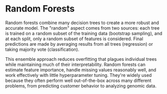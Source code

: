 
<StructuredData 
  title="Random Forests" 
  description="Random forests combine many decision trees to create a more robust and accurate model. The random aspect comes from bootstrap sampling and random feature selection at each split, reducing overfitting while maintaining interpretability." 
  url="https://ai-glossary.com/R/random-forests" 
/>

# Random Forests

Random forests combine many decision trees to create a more robust and accurate model. The "random" aspect comes from two sources: each tree is trained on a random subset of the training data (bootstrap sampling), and at each split, only a random subset of features is considered. Final predictions are made by averaging results from all trees (regression) or taking majority vote (classification).

This ensemble approach reduces overfitting that plagues individual trees while maintaining much of their interpretability. Random forests can estimate feature importance, handle missing values reasonably well, and work effectively with little hyperparameter tuning. They're widely used because they often perform well out-of-the-box across many different problems, from predicting customer behavior to analyzing genomic data.